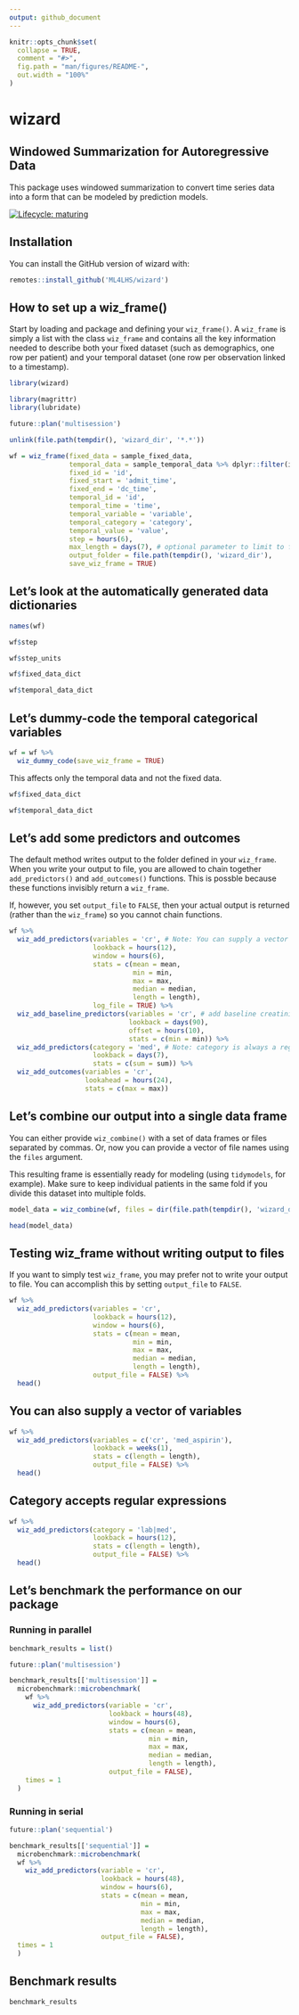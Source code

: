 ```yaml
---
output: github_document
---
```


<!-- README.md is generated from README.Rmd. Please edit that file -->

```r
knitr::opts_chunk$set(
  collapse = TRUE,
  comment = "#>",
  fig.path = "man/figures/README-",
  out.width = "100%"
)
```

# wizard

## Windowed Summarization for Autoregressive Data

This package uses windowed summarization to convert time series data into a form that can be modeled by prediction models.

<!-- badges: start -->
[![Lifecycle: maturing](https://img.shields.io/badge/lifecycle-maturing-blue.svg)](https://www.tidyverse.org/lifecycle/#maturing)
<!-- badges: end -->

## Installation

You can install the GitHub version of wizard with:

```r
remotes::install_github('ML4LHS/wizard')
```

## How to set up a wiz_frame()

Start by loading and package and defining your `wiz_frame()`. A `wiz_frame` is simply a list with the class `wiz_frame` and contains all the key information needed to describe both your fixed dataset (such as demographics, one row per patient) and your temporal dataset (one row per observation linked to a timestamp).

```r
library(wizard)
```

```r
library(magrittr)
library(lubridate)

future::plan('multisession')

unlink(file.path(tempdir(), 'wizard_dir', '*.*'))

wf = wiz_frame(fixed_data = sample_fixed_data,
               temporal_data = sample_temporal_data %>% dplyr::filter(id %in% 1:10),
               fixed_id = 'id',
               fixed_start = 'admit_time',
               fixed_end = 'dc_time',
               temporal_id = 'id',
               temporal_time = 'time',
               temporal_variable = 'variable',
               temporal_category = 'category',
               temporal_value = 'value',
               step = hours(6),
               max_length = days(7), # optional parameter to limit to first 7 days of hospitalization
               output_folder = file.path(tempdir(), 'wizard_dir'),
               save_wiz_frame = TRUE)

```

## Let's look at the automatically generated data dictionaries

```r
names(wf)

wf$step

wf$step_units

wf$fixed_data_dict

wf$temporal_data_dict
```

## Let's dummy-code the temporal categorical variables


```r
wf = wf %>% 
  wiz_dummy_code(save_wiz_frame = TRUE)
```


This affects only the temporal data and not the fixed data.

```r
wf$fixed_data_dict

wf$temporal_data_dict
```

## Let's add some predictors and outcomes

The default method writes output to the folder defined in your `wiz_frame`. When you write your output to file, you are allowed to chain together `add_predictors()` and `add_outcomes()` functions. This is possble because these functions invisibly return a `wiz_frame`.

If, however, you set `output_file` to `FALSE`, then your actual output is returned (rather than the `wiz_frame`) so you cannot chain functions.

```r
wf %>%           
  wiz_add_predictors(variables = 'cr', # Note: You can supply a vector of variables
                     lookback = hours(12), 
                     window = hours(6), 
                     stats = c(mean = mean,
                               min = min,
                               max = max,
                               median = median,
                               length = length),
                     log_file = TRUE) %>%
  wiz_add_baseline_predictors(variables = 'cr', # add baseline creatinine
                              lookback = days(90),
                              offset = hours(10),
                              stats = c(min = min)) %>%
  wiz_add_predictors(category = 'med', # Note: category is always a regular expression 
                     lookback = days(7),
                     stats = c(sum = sum)) %>% 
  wiz_add_outcomes(variables = 'cr',
                   lookahead = hours(24), 
                   stats = c(max = max))
```

## Let's combine our output into a single data frame

You can either provide `wiz_combine()` with a set of data frames or files separated by commas. Or, now you can provide a vector of file names using the `files` argument.

This resulting frame is essentially ready for modeling (using `tidymodels`, for example). Make sure to keep individual patients in the same fold if you divide this dataset into multiple folds.

```r
model_data = wiz_combine(wf, files = dir(file.path(tempdir(), 'wizard_dir'), pattern = '*.csv'))

head(model_data)
```


## Testing wiz_frame without writing output to files

If you want to simply test `wiz_frame`, you may prefer not to write your output to file. You can accomplish this by setting `output_file` to `FALSE`.

```r
wf %>% 
  wiz_add_predictors(variables = 'cr',
                     lookback = hours(12), 
                     window = hours(6), 
                     stats = c(mean = mean,
                               min = min,
                               max = max,
                               median = median,
                               length = length),
                     output_file = FALSE) %>% 
  head()
```

## You can also supply a vector of variables

```r
wf %>% 
  wiz_add_predictors(variables = c('cr', 'med_aspirin'),
                     lookback = weeks(1), 
                     stats = c(length = length),
                     output_file = FALSE) %>% 
  head()
```

## Category accepts regular expressions

```r
wf %>% 
  wiz_add_predictors(category = 'lab|med',
                     lookback = hours(12), 
                     stats = c(length = length),
                     output_file = FALSE) %>% 
  head()
```

## Let's benchmark the performance on our package

### Running in parallel

```r
benchmark_results = list()

future::plan('multisession')

benchmark_results[['multisession']] = 
  microbenchmark::microbenchmark(
    wf %>% 
      wiz_add_predictors(variable = 'cr',
                         lookback = hours(48), 
                         window = hours(6), 
                         stats = c(mean = mean,
                                   min = min,
                                   max = max,
                                   median = median,
                                   length = length),
                         output_file = FALSE),
    times = 1
  )
```

### Running in serial

```r
future::plan('sequential')

benchmark_results[['sequential']] = 
  microbenchmark::microbenchmark(
  wf %>% 
    wiz_add_predictors(variable = 'cr',
                       lookback = hours(48), 
                       window = hours(6), 
                       stats = c(mean = mean,
                                 min = min,
                                 max = max,
                                 median = median,
                                 length = length),
                       output_file = FALSE),
  times = 1
  )

```

## Benchmark results

```r
benchmark_results
```
